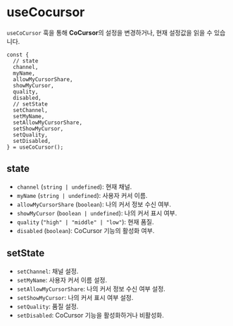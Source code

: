 # useCocursor

`useCoCursor` 훅을 통해 **CoCursor**의 설정을 변경하거나, 현재 설정값을 읽을 수 있습니다.

```tsx
const {
  // state
  channel,
  myName,
  allowMyCursorShare,
  showMyCursor,
  quality,
  disabled,
  // setState
  setChannel,
  setMyName,
  setAllowMyCursorShare,
  setShowMyCursor,
  setQuality,
  setDisabled,
} = useCoCursor();
```

## state

- `channel` (`string | undefined`): 현재 채널.
- `myName` (`string | undefined`): 사용자 커서 이름.
- `allowMyCursorShare` (`boolean`): 나의 커서 정보 수신 여부.
- `showMyCursor` (`boolean | undefined`): 나의 커서 표시 여부.
- `quality` (`"high" | "middle" | "low"`): 현재 품질.
- `disabled` (`boolean`): CoCursor 기능의 활성화 여부.

## setState

- `setChannel`: 채널 설정.
- `setMyName`: 사용자 커서 이름 설정.
- `setAllowMyCursorShare`: 나의 커서 정보 수신 여부 설정.
- `setShowMyCursor`: 나의 커서 표시 여부 설정.
- `setQuality`: 품질 설정.
- `setDisabled`: CoCursor 기능을 활성화하거나 비활성화.
